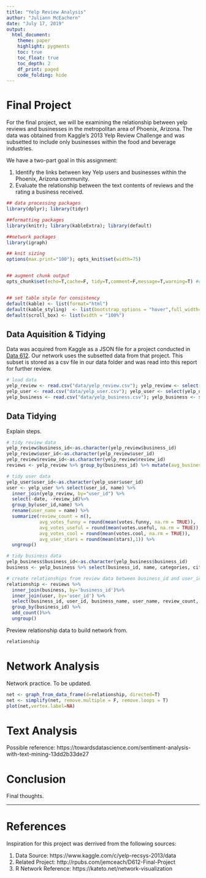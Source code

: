 ```yaml
---
title: "Yelp Review Analysis"
author: "Juliann McEachern"
date: "July 17, 2019"
output: 
  html_document:
    theme: paper
    highlight: pygments
    toc: true
    toc_float: true
    toc_depth: 2
    df_print: paged
    code_folding: hide
---
```



# Final Project 

For the final project, we will be examining the relationship between yelp reviews and businesses in the metropolitan area of Phoenix, Arizona. The data was obtained from Kaggle's 2013 Yelp Review Challenge and was subsetted to include only businesses within the food and beverage industries.

We have a two-part goal in this assignment:

1.  Identify the links between key Yelp users and businesses within the Phoenix, Arizona community.  
2.  Evaluate the relationship between the text contents of reviews and the rating a business received. 

```r
## data processing packages
library(dplyr); library(tidyr)

##formatting packages
library(knitr); library(kableExtra); library(default)

##network packages
library(igraph)

## knit sizing
options(max.print="100"); opts_knit$set(width=75) 


## augment chunk output
opts_chunk$set(echo=T,cache=F, tidy=T,comment=F,message=T,warning=T) #change message/warning to F upon completion


## set table style for consistency
default(kable) <- list(format="html")
default(kable_styling)  <- list(bootstrap_options = "hover",full_width=T, font_size=10)
default(scroll_box) <- list(width = "100%")
```

## Data Aquisition & Tidying

Data was acquired from Kaggle as a JSON file for a project conducted in [Data 612](http://rpubs.com/jemceach/D212-Final-Project). Our network uses the subsetted data from that project. This subset is stored as a csv file in our data folder and was read into this report for further review.  

```r
# load data
yelp_review <- read.csv("data/yelp_review.csv"); yelp_review <- select(yelp_review,-X)
yelp_user <- read.csv("data/yelp_user.csv"); yelp_user <- select(yelp_user,-X)
yelp_business <- read.csv("data/yelp_business.csv"); yelp_business <- select(yelp_business,-X)
```

## Data Tidying

Explain steps. 

```r
# tidy review data
yelp_review$business_id<-as.character(yelp_review$business_id)
yelp_review$user_id<-as.character(yelp_review$user_id)
yelp_review$review_id<-as.character(yelp_review$review_id)
reviews <- yelp_review %>% group_by(business_id) %>% mutate(avg_business_stars = round(mean(stars))) 

# tidy user data
yelp_user$user_id<-as.character(yelp_user$user_id)
user <- yelp_user %>% select(user_id, name) %>% 
  inner_join(yelp_review, by="user_id") %>% 
  select(-date, -review_id)%>%
  group_by(user_id,name) %>% 
  rename(user_name = name) %>%
  summarize(review_count = n(), 
            avg_votes_funny = round(mean(votes.funny, na.rm = TRUE)), 
            avg_votes_useful = round(mean(votes.useful, na.rm = TRUE)), 
            avg_votes_cool = round(mean(votes.cool, na.rm = TRUE)), 
            avg_user_stars = round(mean(stars),1)) %>%
  ungroup()

# tidy business data
yelp_business$business_id<-as.character(yelp_business$business_id)
business <- yelp_business %>% select(business_id, name, categories, city, state, latitude, longitude) %>% rename(business_name = name)

# create relationships from review data between business_id and user_id
relationship <- reviews %>% 
  inner_join(business, by='business_id')%>%
  inner_join(user, by='user_id') %>%
  select(business_id, user_id, business_name, user_name, review_count, avg_business_stars) %>% 
  group_by(business_id) %>% 
  add_count()%>%
  ungroup()
```

Preview relationship data to build network from. 

```r
relationship
```


# Network Analysis

Network practice. To be updated.  

```r
net <- graph_from_data_frame(d=relationship, directed=T) 
net <- simplify(net, remove.multiple = F, remove.loops = T) 
plot(net,vertex.label=NA)
```

# Text Analysis

Possible reference: https://towardsdatascience.com/sentiment-analysis-with-text-mining-13dd2b33de27

# Conclusion

Final thoughts. 

----------

# References

Inspiration for this project was derrived from the following sources: 

1.  Data Source: https://www.kaggle.com/c/yelp-recsys-2013/data
2.  Related Project: http://rpubs.com/jemceach/D612-Final-Project
3.  R Network Reference: https://kateto.net/network-visualization



